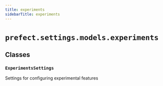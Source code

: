 ```yaml
---
title: experiments
sidebarTitle: experiments
---
```


# `prefect.settings.models.experiments`

## Classes

### `ExperimentsSettings` <sup><a href="https://github.com/prefecthq/prefect/blob/main/src/prefect/settings/models/experiments.py#L11"><Icon icon="github" size="14" /></a></sup>


Settings for configuring experimental features

